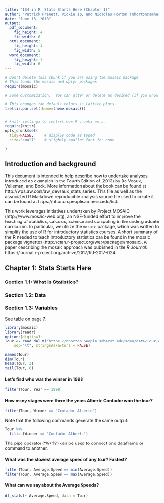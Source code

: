 ```yaml
---
title: "IS4 in R: Stats Starts Here (Chapter 1)"
author: "Patrick Frenett, Vickie Ip, and Nicholas Horton (nhorton@amherst.edu)"
date: "June 13, 2018"
output: 
  pdf_document:
    fig_height: 4
    fig_width: 6
  html_document:
    fig_height: 3
    fig_width: 5
  word_document:
    fig_height: 4
    fig_width: 6
---
```



```r
# Don't delete this chunk if you are using the mosaic package
# This loads the mosaic and dplyr packages
require(mosaic)
```

```r
# Some customization.  You can alter or delete as desired (if you know what you are doing).

# This changes the default colors in lattice plots.
trellis.par.set(theme=theme.mosaic())  


# knitr settings to control how R chunks work.
require(knitr)
opts_chunk$set(
  tidy=FALSE,     # display code as typed
  size="small"    # slightly smaller font for code
  
)
```

## Introduction and background 

This document is intended to help describe how to undertake analyses introduced 
as examples in the Fourth Edition of \emph{Intro Stats} (2013) by De Veaux, Velleman, and Bock.
More information about the book can be found at http://wps.aw.com/aw_deveaux_stats_series.  This
file as well as the associated R Markdown reproducible analysis source file used to create it can be found at https://nhorton.people.amherst.edu/is4.

This work leverages initiatives undertaken by Project MOSAIC (http://www.mosaic-web.org), an NSF-funded effort to improve the teaching of statistics, calculus, science and computing in the undergraduate curriculum. In particular, we utilize the `mosaic` package, which was written to simplify the use of R for introductory statistics courses. A short summary of the R needed to teach introductory statistics can be found in the mosaic package vignettes (http://cran.r-project.org/web/packages/mosaic).  A paper describing the mosaic approach was published in the *R Journal*: https://journal.r-project.org/archive/2017/RJ-2017-024.

## Chapter 1: Stats Starts Here

### Section 1.1: What is Statistics?
### Section 1.2: Data
### Section 1.3: Variables

See table on page 7.

```r
library(mosaic)
library(readr)
options(digits=3)
Tour <- read.delim("https://nhorton.people.amherst.edu/sdm4/data/Tour_de_France_2014.txt",
    sep="\t", stringsAsFactors = FALSE)
```

```r
names(Tour)
dim(Tour)
head(Tour, 3)
tail(Tour, 8)
```

#### Let's find who was the winner in 1998

```r
filter(Tour, Year == 1998)
```

#### How many stages were there the years Alberto Contador won the tour?

```r
filter(Tour, Winner == "Contador Alberto")
```

Note that the following commands generate the same output:

```r
Tour %>%
  filter(Winner == "Contador Alberto")
```


The pipe operator ('%>%') can be used to connect one dataframe or command to another.

#### What was the slowest average speed of any tour?  Fastest?
```r
filter(Tour, Average.Speed == min(Average.Speed))
filter(Tour, Average.Speed == max(Average.Speed))
```

#### What can we say about the Average Speeds?

```r
df_stats(~ Average.Speed, data = Tour)
```
